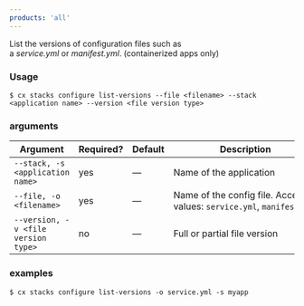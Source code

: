 ```yaml
---
products: 'all'
---
```


List the versions of configuration files such as a *service.yml* or *manifest.yml*. (containerized apps only)

### Usage

```shell
$ cx stacks configure list-versions --file <filename> --stack <application name> --version <file version type>
```

### arguments

| Argument | Required? | Default | Description |
|  ---  |  ---  |  ---  |  ---  |
| `--stack, -s <application name>` | yes | — | Name of the application |
| `--file, -o <filename>` | yes | — | Name of the config file. Accepted values: `service.yml`, `manifest.yml` |
| `--version, -v <file version type>` | no | — | Full or partial file version |

### examples

```shell
$ cx stacks configure list-versions -o service.yml -s myapp
```

